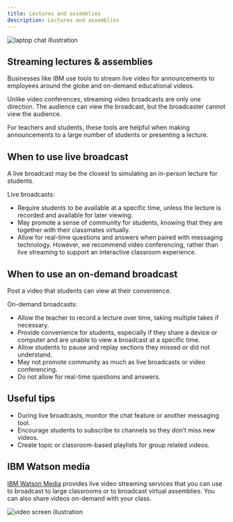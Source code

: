 ```yaml
---
title: Lectures and assemblies
description: Lectures and assemblies
---
```


<Row className="title-with-text">
  <Column colMd={2} colLg={4}>

![laptop chat illustration](images/lectures-contenttop.png)

  </Column>
  <Column colMd={6} colLg={8}>

## Streaming lectures & assemblies

Businesses like IBM use tools to stream live video for announcements to employees around the globe and on-demand educational videos.

Unlike video conferences, streaming video broadcasts are only one direction. The audience can view the broadcast, but the broadcaster cannot view the audience.

For teachers and students, these tools are helpful when making announcements to a large number of students or presenting a lecture.


  </Column>
</Row>

## When to use live broadcast

A live broadcast may be the closest to simulating an in-person lecture for students.

Live broadcasts:

- Require students to be available at a specific time, unless the lecture is recorded and available for later viewing.
- May promote a sense of community for students, knowing that they are together with their classmates virtually.
- Allow for real-time questions and answers when paired with messaging technology. However, we recommend video conferencing, rather than live streaming to support an interactive classroom experience.


## When to use an on-demand broadcast

Post a video that students can view at their convenience.

On-demand broadcasts:

- Allow the teacher to record a lecture over time, taking multiple takes if necessary.
- Provide convenience for students, especially if they share a device or computer and are unable to view a broadcast at a specific time.
- Allow students to pause and replay sections they missed or did not understand.
- May not promote community as much as live broadcasts or video conferencing.
- Do not allow for real-time questions and answers.

<Row className="title-with-text">
  <Column colMd={2} colLg={4}>

## Useful tips

  </Column>
  <Column colMd={6} colLg={8}>

<ul>
<li>During live broadcasts, monitor the chat feature or another messaging tool.</li>
<li>Encourage students to subscribe to channels so they don’t miss new videos.</li>
<li>Create topic or classroom-based playlists for group related videos.</li>
</ul>

  </Column>
</Row>
<Row className="title-with-text">
  <Column colMd={2} colLg={4}>

## IBM Watson media

  </Column>
  <Column colMd={4} colLg={8}>

[IBM Watson Media](http://watson.media.ibm.com/platinum_free_trial.html) provides live video streaming services that you can use to broadcast to large classrooms or to broadcast virtual assemblies. You can also share videos on-demand with your class.

  </Column>
  <Column colMd={2} colLg={4}>

![video screen illustration](images/watson-media-thumbnail.png)

  </Column>
</Row>

